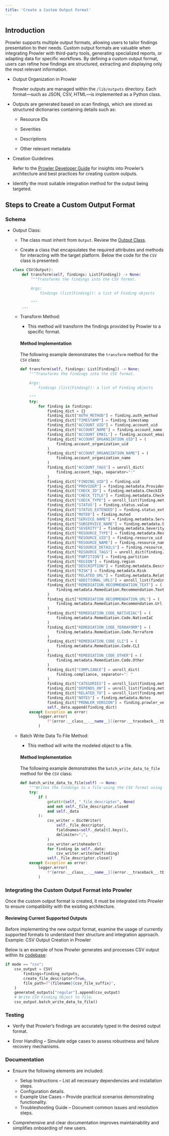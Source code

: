 ```yaml
---
title: 'Create a Custom Output Format'
---
```


## Introduction

Prowler supports multiple output formats, allowing users to tailor findings presentation to their needs. Custom output formats are valuable when integrating Prowler with third-party tools, generating specialized reports, or adapting data for specific workflows. By defining a custom output format, users can refine how findings are structured, extracting and displaying only the most relevant information.

- Output Organization in Prowler

    Prowler outputs are managed within the `/lib/outputs` directory. Each format—such as JSON, CSV, HTML—is implemented as a Python class.

- Outputs are generated based on scan findings, which are stored as structured dictionaries containing details such as:

    - Resource IDs

    - Severities

    - Descriptions

    - Other relevant metadata

- Creation Guidelines

    Refer to the [Prowler Developer Guide](https://docs.prowler.com/projects/prowler-open-source/en/latest/) for insights into Prowler’s architecture and best practices for creating custom outputs.

- Identify the most suitable integration method for the output being targeted.

## Steps to Create a Custom Output Format

### Schema

- Output Class:

    - The class must inherit from `Output`. Review the [Output Class](https://github.com/prowler-cloud/prowler/blob/master/prowler/lib/outputs/output.py).

    - Create a class that encapsulates the required attributes and methods for interacting with the target platform. Below the code for the `CSV` class is presented:

    ```python title="CSV Class"
    class CSV(Output):
        def transform(self, findings: List[Finding]) -> None:
            """Transforms the findings into the CSV format.

            Args:
                findings (list[Finding]): a list of Finding objects

            """
        ...
    ```


    - Transform Method:

        - This method will transform the findings provided by Prowler to a specific format.

        #### Method Implementation

        The following example demonstrates the `transform` method for the `CSV` class:

        ```python title="Transform"
        def transform(self, findings: List[Finding]) -> None:
            """Transforms the findings into the CSV format.

            Args:
                findings (list[Finding]): a list of Finding objects

            """
            try:
                for finding in findings:
                    finding_dict = {}
                    finding_dict["AUTH_METHOD"] = finding.auth_method
                    finding_dict["TIMESTAMP"] = finding.timestamp
                    finding_dict["ACCOUNT_UID"] = finding.account_uid
                    finding_dict["ACCOUNT_NAME"] = finding.account_name
                    finding_dict["ACCOUNT_EMAIL"] = finding.account_email
                    finding_dict["ACCOUNT_ORGANIZATION_UID"] = (
                        finding.account_organization_uid
                    )
                    finding_dict["ACCOUNT_ORGANIZATION_NAME"] = (
                        finding.account_organization_name
                    )
                    finding_dict["ACCOUNT_TAGS"] = unroll_dict(
                        finding.account_tags, separator=":"
                    )
                    finding_dict["FINDING_UID"] = finding.uid
                    finding_dict["PROVIDER"] = finding.metadata.Provider
                    finding_dict["CHECK_ID"] = finding.metadata.CheckID
                    finding_dict["CHECK_TITLE"] = finding.metadata.CheckTitle
                    finding_dict["CHECK_TYPE"] = unroll_list(finding.metadata.CheckType)
                    finding_dict["STATUS"] = finding.status.value
                    finding_dict["STATUS_EXTENDED"] = finding.status_extended
                    finding_dict["MUTED"] = finding.muted
                    finding_dict["SERVICE_NAME"] = finding.metadata.ServiceName
                    finding_dict["SUBSERVICE_NAME"] = finding.metadata.SubServiceName
                    finding_dict["SEVERITY"] = finding.metadata.Severity.value
                    finding_dict["RESOURCE_TYPE"] = finding.metadata.ResourceType
                    finding_dict["RESOURCE_UID"] = finding.resource_uid
                    finding_dict["RESOURCE_NAME"] = finding.resource_name
                    finding_dict["RESOURCE_DETAILS"] = finding.resource_details
                    finding_dict["RESOURCE_TAGS"] = unroll_dict(finding.resource_tags)
                    finding_dict["PARTITION"] = finding.partition
                    finding_dict["REGION"] = finding.region
                    finding_dict["DESCRIPTION"] = finding.metadata.Description
                    finding_dict["RISK"] = finding.metadata.Risk
                    finding_dict["RELATED_URL"] = finding.metadata.RelatedUrl
                    finding_dict["ADDITIONAL_URLS"] = unroll_list(finding.metadata.AdditionalURLs)
                    finding_dict["REMEDIATION_RECOMMENDATION_TEXT"] = (
                        finding.metadata.Remediation.Recommendation.Text
                    )
                    finding_dict["REMEDIATION_RECOMMENDATION_URL"] = (
                        finding.metadata.Remediation.Recommendation.Url
                    )
                    finding_dict["REMEDIATION_CODE_NATIVEIAC"] = (
                        finding.metadata.Remediation.Code.NativeIaC
                    )
                    finding_dict["REMEDIATION_CODE_TERRAFORM"] = (
                        finding.metadata.Remediation.Code.Terraform
                    )
                    finding_dict["REMEDIATION_CODE_CLI"] = (
                        finding.metadata.Remediation.Code.CLI
                    )
                    finding_dict["REMEDIATION_CODE_OTHER"] = (
                        finding.metadata.Remediation.Code.Other
                    )
                    finding_dict["COMPLIANCE"] = unroll_dict(
                        finding.compliance, separator=": "
                    )
                    finding_dict["CATEGORIES"] = unroll_list(finding.metadata.Categories)
                    finding_dict["DEPENDS_ON"] = unroll_list(finding.metadata.DependsOn)
                    finding_dict["RELATED_TO"] = unroll_list(finding.metadata.RelatedTo)
                    finding_dict["NOTES"] = finding.metadata.Notes
                    finding_dict["PROWLER_VERSION"] = finding.prowler_version
                    self._data.append(finding_dict)
            except Exception as error:
                logger.error(
                    f"{error.__class__.__name__}[{error.__traceback__.tb_lineno}]: {error}"
                )
        ```

    - Batch Write Data To File Method:

        - This method will write the modeled object to a file.

        #### Method Implementation

        The following example demonstrates the `batch_write_data_to_file` method for the `CSV` class:

        ```python title="Batch Write Data To File"
        def batch_write_data_to_file(self) -> None:
            """Writes the findings to a file using the CSV format using the `Output._file_descriptor`."""
            try:
                if (
                    getattr(self, "_file_descriptor", None)
                    and not self._file_descriptor.closed
                    and self._data
                ):
                    csv_writer = DictWriter(
                        self._file_descriptor,
                        fieldnames=self._data[0].keys(),
                        delimiter=";",
                    )
                    csv_writer.writeheader()
                    for finding in self._data:
                        csv_writer.writerow(finding)
                    self._file_descriptor.close()
            except Exception as error:
                logger.error(
                    f"{error.__class__.__name__}[{error.__traceback__.tb_lineno}]: {error}"
                )
        ```

### Integrating the Custom Output Format into Prowler

Once the custom output format is created, it must be integrated into Prowler to ensure compatibility with the existing architecture.

#### Reviewing Current Supported Outputs

Before implementing the new output format, examine the usage of currently supported formats to understand their structure and integration approach. Example: CSV Output Creation in Prowler

Below is an example of how Prowler generates and processes CSV output within its [codebase](https://github.com/prowler-cloud/prowler/blob/master/prowler/__main__.py):

```python title="CSV creation"
if mode == "csv":
    csv_output = CSV(
        findings=finding_outputs,
        create_file_descriptor=True,
        file_path=f"{filename}{csv_file_suffix}",
    )
    generated_outputs["regular"].append(csv_output)
    # Write CSV Finding Object to file.
    csv_output.batch_write_data_to_file()
```

### Testing

* Verify that Prowler’s findings are accurately typed in the desired output format.

* Error Handling – Simulate edge cases to assess robustness and failure recovery mechanisms.

### Documentation

* Ensure the following elements are included:

    * Setup Instructions – List all necessary dependencies and installation steps.
    * Configuration details.
    * Example Use Cases – Provide practical scenarios demonstrating functionality.
    * Troubleshooting Guide – Document common issues and resolution steps.

* Comprehensive and clear documentation improves maintainability and simplifies onboarding of new users.
